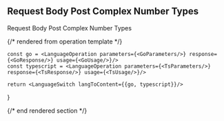 ## Request Body Post Complex Number Types

Request Body Post Complex Number Types

{/* rendered from operation template */}


    const go = <LanguageOperation parameters={<GoParameters/>} response={<GoResponse/>} usage={<GoUsage/>}/>
    const typescript = <LanguageOperation parameters={<TsParameters/>} response={<TsResponse/>} usage={<TsUsage/>}/>

    return <LanguageSwitch langToContent={{go, typescript}}/>
}

<Operation />

{/* end rendered section */}
